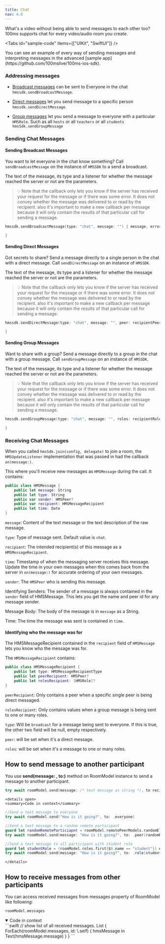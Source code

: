 ---
title: Chat
nav: 4.6
---

What's a video without being able to send messages to each other too? 100ms supports chat for every video/audio room you create.

<Tabs
  id="sample-code"
  items={["UIKit", "SwiftUI"]}
/>

<Tab id='sample-code-0'>
You can see an example of every way of sending messages and interpreting messages in the advanced [sample app](https://github.com/100mslive/100ms-ios-sdk).

### Addressing messages

-   [Broadcast messages](#sending-broadcast-messages) can be sent to Everyone in the chat `hmssdk.sendBroadcastMessage`.

-   [Direct messages](#sending-direct-messages) let you send message to a specific person `hmssdk.sendDirectMessage`.

-   [Group messages](#sending-group-messages) let you send a message to everyone with a particular `HMSRole`. Such as all `hosts` or all `teachers` or all `students` `hmsSdk.sendGroupMessage`

### Sending Chat Messages

#### Sending Broadcast Messages

You want to let everyone in the chat know something? Call `sendBroadcastMessage` on the instance of `HMSSDK` to a send a broadcast.

The text of the message, its type and a listener for whether the message reached the server or not are the parameters.

> 💡 Note that the callback only lets you know if the server has received your request for the message or if there was some error. It does not convey whether the message was delivered to or read by the recipient.
> also it's important to make a new callback per message because it will only contain the results of that particular call for sending a message.

```swift
hmssdk.sendBroadcastMessage(type: "chat", message: "") { message, error in

}
```

#### Sending Direct Messages

Got secrets to share? Send a message directly to a single person in the chat with a direct message. Call `sendDirectMessage` on an instance of `HMSSDK`.

The text of the message, its type and a listener for whether the message reached the server or not are the parameters.

> 💡 Note that the callback only lets you know if the server has received your request for the message or if there was some error. It does not convey whether the message was delivered to or read by the recipient.
> also it's important to make a new callback per message because it will only contain the results of that particular call for sending a message.

```swift
hmssdk.sendDirectMessage(type: "chat", message: "", peer: recipientPeer) { message, error in

}
```

#### Sending Group Messages

Want to share with a group? Send a message directly to a group in the chat with a group message. Call `sendGroupMessage` on an instance of `HMSSDK`.

The text of the message, its type and a listener for whether the message reached the server or not are the parameters.

> 💡 Note that the callback only lets you know if the server has received your request for the message or if there was some error. It does not convey whether the message was delivered to or read by the recipient.
> also it's important to make a new callback per message because it will only contain the results of that particular call for sending a message.

```swift
hmssdk.sendGroupMessage(type: "chat", message: "", roles: recipientRoles) { message, error in

}
```

### Receiving Chat Messages

When you called `hmsSdk.join(config, delegate)` to join a room, the `HMSUpdateListener` implementation that was passed in had the callback `on(message:)`.

This where you'll receive new messages as `HMSMessage` during the call. It contains:

```swift
public class HMSMessage {
    public let message: String
    public let type: String
    public var sender: HMSPeer?
    public var recipient: HMSMessageRecipient
    public let time: Date
}
```

`message`: Content of the text message or the text description of the raw message.

`type`: Type of message sent. Default value is `chat`.

`recipient`: The intended recipient(s) of this message as a `HMSMessageRecipient`.

`time`: Timestamp of when the messaging server receives this message. Update the time in your own messages when this comes back from the server in `on(message:)` for accurate ordering of your own messages.

`sender`: The `HMSPeer` who is sending this message.

Identifying Senders: The sender of a message is always contained in the `sender` field of HMSMessage. This lets you get the name and peer id for any message sender.

Message Body: The body of the message is in `message` as a String.

Time: The time the message was sent is contained in `time`.

#### Identifying who the message was for

The HMSMessageRecipient contained in the `recipient` field of `HMSMessage` lets you know who the message was for.

The `HMSMessageRecipient` contains:

```swift
public class HMSMessageRecipient {
    public let type: HMSMessageRecipientType
    public let peerRecipient: HMSPeer?
    public let rolesRecipient: [HMSRole]?
}
```

`peerRecipient`: Only contains a peer when a specific single peer is being direct messaged.

`rolesRecipient`: Only contains values when a group message is being sent to one or many roles.

`type`: Will be `broadcast` for a message being sent to everyone. If this is true, the other two field will be null, empty respectively.

`peer`: will be set when it's a direct message.

`roles`: will be set when it's a message to one or many roles.
</Tab>

<Tab id='sample-code-1'>

## How to send message to another participant

You use **send(message: , to:)** method on RoomModel instance to send a message to another participant.
```swift
try await roomModel.send(message: /* text message as string */, to recipient: /* instance of HMSRecipient */, type: /* optional type of message; type is "chat" by default*/)
```
    <details open>
    <summary>Code in context</summary>
```swift
//Send a text message to everyone
try await roomModel.send("How is it going?", to: .everyone)
```
```swift
//Send a text message to a random remote participant
guard let randomRemoteParticiapnt = roomModel.remotePeerModels.randomElement() else {return}
try await roomModel.send(message: "How is it going?", to: .peer(randomRemoteParticiapnt))
```
```swift
//Send a text message to all participant with student role
guard let studentRole = (roomModel.roles.first{$0.name == "student"}) else { return }
try await roomModel.send(message: "How is it going?", to: .role(studentRole))
```
    </details>

## How to receive messages from other participants

You can access received messages from messages property of RoomModel like following:
```swift
roomModel.messages
```
 <details open>
    <summary>Code in context</summary>
```swift
// show list of all received messages.
List {
    ForEach(roomModel.messages, id: \.self) { hmsMessage in
        Text(hmsMessage.message)
    }
}
```
</details>
</Tab>
